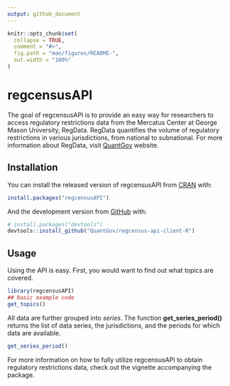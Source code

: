 ```yaml
---
output: github_document
---
```


<!-- README.md is generated from README.Rmd. Please edit that file -->

```r
knitr::opts_chunk$set(
  collapse = TRUE,
  comment = "#>",
  fig.path = "man/figures/README-",
  out.width = "100%"
)
```
# regcensusAPI

<!-- badges: start -->
<!-- badges: end -->

The goal of regcensusAPI is to provide an easy way for researchers to access regulatory restrictions data from  the Mercatus Center at George Mason University, RegData. RegData quantifies the volume of regulatory restrictions in various jurisdictions, from national to subnational. For more information about RegData, visit [QuantGov](https://www.quantgov.org) website.

## Installation

You can install the released version of regcensusAPI from [CRAN](https://CRAN.R-project.org) with:

``` r
install.packages("regcensusAPI")
```

And the development version from [GitHub](https://github.com/) with:

``` r
# install.packages("devtools")
devtools::install_github("QuantGov/regcensus-api-client-R")
```
## Usage

Using the API is easy. First, you would want to find out what topics are covered.

```r
library(regcensusAPI)
## basic example code
get_topics()
```

All data are further grouped into *series*. The function **get_series_period()** returns the list of data series, the jurisdictions, and the periods for which data are available.
```r
get_series_period()
```

For more information on how to fully utilize regcensusAPI to obtain regulatory restrictions data, check out the vignette accompanying the package.



